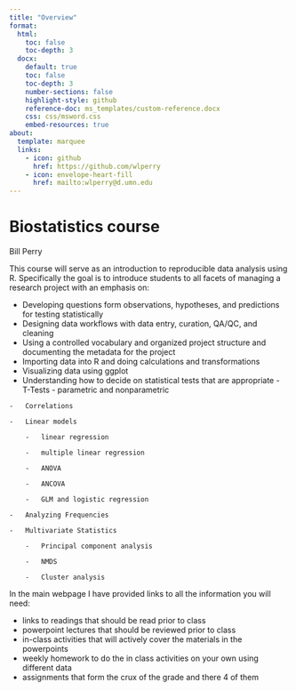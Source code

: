 ```yaml
---
title: "Overview"
format: 
  html:
    toc: false
    toc-depth: 3
  docx:
    default: true
    toc: false
    toc-depth: 3
    number-sections: false
    highlight-style: github
    reference-doc: ms_templates/custom-reference.docx
    css: css/msword.css
    embed-resources: true
about:
  template: marquee
  links:
    - icon: github
      href: https://github.com/wlperry
    - icon: envelope-heart-fill
      href: mailto:wlperry@d.umn.edu
---
```


# Biostatistics course

Bill Perry

This course will serve as an introduction to reproducible data analysis using R. Specifically the goal is to introduce students to all facets of managing a research project with an emphasis on:

-   Developing questions form observations, hypotheses, and predictions for testing statistically
-   Designing data workflows with data entry, curation, QA/QC, and cleaning
-   Using a controlled vocabulary and organized project structure and documenting the metadata for the project
-   Importing data into R and doing calculations and transformations
-   Visualizing data using ggplot
-   Understanding how to decide on statistical tests that are appropriate - T-Tests - parametric and nonparametric

```         
-   Correlations

-   Linear models

    -   linear regression

    -   multiple linear regression

    -   ANOVA

    -   ANCOVA

    -   GLM and logistic regression

-   Analyzing Frequencies

-   Multivariate Statistics

    -   Principal component analysis

    -   NMDS

    -   Cluster analysis
```

In the main webpage I have provided links to all the information you will need:

-   links to readings that should be read prior to class
-   powerpoint lectures that should be reviewed prior to class
-   in-class activities that will actively cover the materials in the powerpoints
-   weekly homework to do the in class activities on your own using different data
-   assignments that form the crux of the grade and there 4 of them
